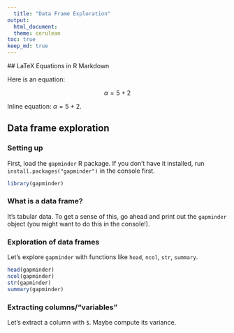 ---
  title: "Data Frame Exploration"
output: 
  html_document:
  theme: cerulean
toc: true
keep_md: true
---
  
  ## LaTeX Equations in R Markdown
  
  Here is an equation:
  
  $$\alpha = 5 + 2$$
  
  Inline equation: $\alpha = 5 + 2$. 

## Data frame exploration

### Setting up

First, load the `gapminder` R package. If you don't have it installed, run `install.packages("gapminder")` in the console first.

```{r}
library(gapminder)
```

### What is a data frame?

It's tabular data. To get a sense of this, go ahead and print out the `gapminder` object (you might want to do this in the console!).

### Exploration of data frames

Let's explore `gapminder` with functions like `head`, `ncol`, `str`, `summary`.

```{r}
head(gapminder)
ncol(gapminder)
str(gapminder)
summary(gapminder)
```



### Extracting columns/"variables"

Let's extract a column with `$`. Maybe compute its variance.
